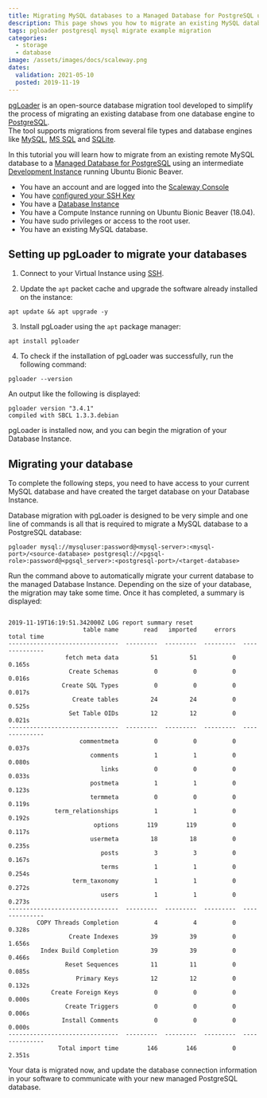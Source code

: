 ```yaml
---
title: Migrating MySQL databases to a Managed Database for PostgreSQL using pgLoader
description: This page shows you how to migrate an existing MySQL database to a managed PostgreSQL database using pgLoader
tags: pgloader postgresql mysql migrate example migration
categories:
  - storage
  - database
image: /assets/images/docs/scaleway.png
dates:
  validation: 2021-05-10
  posted: 2019-11-19
---
```


[pgLoader](https://pgloader.io/) is an open-source database migration tool developed to simplify the process of migrating an existing database from one database engine to [PostgreSQL](https://www.postgresql.org/).  
The tool supports migrations from several file types and database engines like [MySQL](https://www.mysql.com/), [MS SQL](https://www.microsoft.com/en-us/sql-server/sql-server-2019) and [SQLite](https://www.sqlite.org/index.html).

In this tutorial you will learn how to migrate from an existing remote MySQL database to a [Managed Database for PostgreSQL](https://www.scaleway.com/en/database/) using an intermediate [Development Instance](https://www.scaleway.com/en/virtual-instances/development/) running Ubuntu Bionic Beaver.

<Message type="requirement">

- You have an account and are logged into the [Scaleway Console](https://console.scaleway.com)
- You have [configured your SSH Key](/console/my-project/how-to/create-ssh-key/)
- You have a [Database Instance](https://www.scaleway.com/en/database/)
- You have a Compute Instance running on Ubuntu Bionic Beaver (18.04).
- You have sudo privileges or access to the root user.
- You have an existing MySQL database.

</Message>

## Setting up pgLoader to migrate your databases

1. Connect to your Virtual Instance using [SSH](/compute/instances/how-to/connect-to-instance/).

2. Update the `apt` packet cache and upgrade the software already installed on the instance:
  ```
  apt update && apt upgrade -y
  ```

3. Install pgLoader using the `apt` package manager:
  ```
  apt install pgloader
  ```

4. To check if the installation of pgLoader was successfully, run the following command:
  ```
  pgloader --version
  ```

  An output like the following is displayed:

  ```
  pgloader version "3.4.1"
  compiled with SBCL 1.3.3.debian
  ```

pgLoader is installed now, and you can begin the migration of your Database Instance.

## Migrating your database

<Message type="note">

  To complete the following steps, you need to have access to your current MySQL database and have created the target database on your Database Instance.

</Message>

Database migration with pgLoader is designed to be very simple and one line of commands is all that is required to migrate a MySQL database to a PostgreSQL database:

```
pgloader mysql://mysqluser:password@<mysql-server>:<mysql-port>/<source-database> postgresql://<pgsql-role>:password@<pgsql_server>:<postgresql-port>/<target-database>
```

Run the command above to automatically migrate your current database to the managed Database Instance. Depending on the size of your database, the migration may take some time. Once it has completed, a summary is displayed:

```

2019-11-19T16:19:51.342000Z LOG report summary reset
                     table name       read   imported     errors      total time
-------------------------------  ---------  ---------  ---------  --------------
                fetch meta data         51         51          0          0.165s
                 Create Schemas          0          0          0          0.016s
               Create SQL Types          0          0          0          0.017s
                  Create tables         24         24          0          0.525s
                 Set Table OIDs         12         12          0          0.021s
-------------------------------  ---------  ---------  ---------  --------------
                    commentmeta          0          0          0          0.037s
                       comments          1          1          0          0.080s
                          links          0          0          0          0.033s
                       postmeta          1          1          0          0.123s
                       termmeta          0          0          0          0.119s
             term_relationships          1          1          0          0.192s
                        options        119        119          0          0.117s
                       usermeta         18         18          0          0.235s
                          posts          3          3          0          0.167s
                          terms          1          1          0          0.254s
                  term_taxonomy          1          1          0          0.272s
                          users          1          1          0          0.273s
-------------------------------  ---------  ---------  ---------  --------------
        COPY Threads Completion          4          4          0          0.328s
                 Create Indexes         39         39          0          1.656s
         Index Build Completion         39         39          0          0.466s
                Reset Sequences         11         11          0          0.085s
                   Primary Keys         12         12          0          0.132s
            Create Foreign Keys          0          0          0          0.000s
                Create Triggers          0          0          0          0.006s
               Install Comments          0          0          0          0.000s
-------------------------------  ---------  ---------  ---------  --------------
              Total import time        146        146          0          2.351s
```

Your data is migrated now, and update the database connection information in your software to communicate with your new managed PostgreSQL database.
